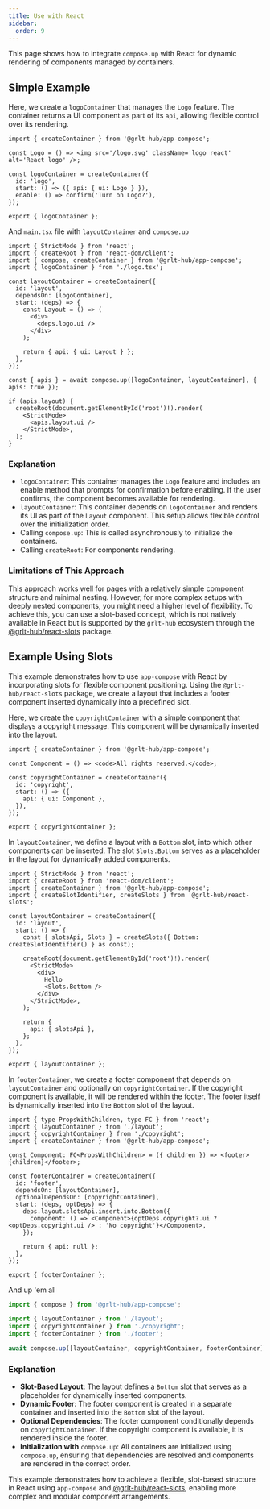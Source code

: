 ```yaml
---
title: Use with React
sidebar:
  order: 9
---
```


This page shows how to integrate `compose.up` with React for dynamic rendering of components managed by containers.

## Simple Example

Here, we create a `logoContainer` that manages the `Logo` feature. The container returns a UI component as part of its `api`, allowing flexible control over its rendering.

```tsx title="logo.tsx"
import { createContainer } from '@grlt-hub/app-compose';

const Logo = () => <img src='/logo.svg' className='logo react' alt='React logo' />;

const logoContainer = createContainer({
  id: 'logo',
  start: () => ({ api: { ui: Logo } }),
  enable: () => confirm('Turn on Logo?'),
});

export { logoContainer };
```

And `main.tsx` file with `layoutContainer` and `compose.up`

```tsx title="main.tsx"
import { StrictMode } from 'react';
import { createRoot } from 'react-dom/client';
import { compose, createContainer } from '@grlt-hub/app-compose';
import { logoContainer } from './logo.tsx';

const layoutContainer = createContainer({
  id: 'layout',
  dependsOn: [logoContainer],
  start: (deps) => {
    const Layout = () => (
      <div>
        <deps.logo.ui />
      </div>
    );

    return { api: { ui: Layout } };
  },
});

const { apis } = await compose.up([logoContainer, layoutContainer], { apis: true });

if (apis.layout) {
  createRoot(document.getElementById('root')!).render(
    <StrictMode>
      <apis.layout.ui />
    </StrictMode>,
  );
}
```

### Explanation

- `logoContainer`: This container manages the `Logo` feature and includes an enable method that prompts for confirmation before enabling. If the user confirms, the component becomes available for rendering.
- `layoutContainer`: This container depends on `logoContainer` and renders its UI as part of the `Layout` component. This setup allows flexible control over the initialization order.
- Calling `compose.up`: This is called asynchronously to initialize the containers.
- Calling `createRoot`: For components rendering.

### Limitations of This Approach

This approach works well for pages with a relatively simple component structure and minimal nesting. However, for more complex setups with deeply nested components, you might need a higher level of flexibility. To achieve this, you can use a slot-based concept, which is not natively available in React but is supported by the `grlt-hub` ecosystem through the [@grlt-hub/react-slots](https://github.com/grlt-hub/react-slots) package.

## Example Using Slots

This example demonstrates how to use `app-compose` with React by incorporating slots for flexible component positioning. Using the `@grlt-hub/react-slots` package, we create a layout that includes a footer component inserted dynamically into a predefined slot.

Here, we create the `copyrightContainer` with a simple component that displays a copyright message. This component will be dynamically inserted into the layout.

```tsx title="copyright.tsx"
import { createContainer } from '@grlt-hub/app-compose';

const Component = () => <code>All rights reserved.</code>;

const copyrightContainer = createContainer({
  id: 'copyright',
  start: () => ({
    api: { ui: Component },
  }),
});

export { copyrightContainer };
```

In `layoutContainer`, we define a layout with a `Bottom` slot, into which other components can be inserted. The slot `Slots.Bottom` serves as a placeholder in the layout for dynamically added components.

```tsx title="layout.tsx"
import { StrictMode } from 'react';
import { createRoot } from 'react-dom/client';
import { createContainer } from '@grlt-hub/app-compose';
import { createSlotIdentifier, createSlots } from '@grlt-hub/react-slots';

const layoutContainer = createContainer({
  id: 'layout',
  start: () => {
    const { slotsApi, Slots } = createSlots({ Bottom: createSlotIdentifier() } as const);

    createRoot(document.getElementById('root')!).render(
      <StrictMode>
        <div>
          Hello
          <Slots.Bottom />
        </div>
      </StrictMode>,
    );

    return {
      api: { slotsApi },
    };
  },
});

export { layoutContainer };
```

In `footerContainer`, we create a footer component that depends on `layoutContainer` and optionally on `copyrightContainer`. If the copyright component is available, it will be rendered within the footer. The footer itself is dynamically inserted into the `Bottom` slot of the layout.

```tsx title="footer.tsx"
import { type PropsWithChildren, type FC } from 'react';
import { layoutContainer } from './layout';
import { copyrightContainer } from './copyright';
import { createContainer } from '@grlt-hub/app-compose';

const Component: FC<PropsWithChildren> = ({ children }) => <footer>{children}</footer>;

const footerContainer = createContainer({
  id: 'footer',
  dependsOn: [layoutContainer],
  optionalDependsOn: [copyrightContainer],
  start: (deps, optDeps) => {
    deps.layout.slotsApi.insert.into.Bottom({
      component: () => <Component>{optDeps.copyright?.ui ? <optDeps.copyright.ui /> : 'No copyright'}</Component>,
    });

    return { api: null };
  },
});

export { footerContainer };
```

And up 'em all

```ts
import { compose } from '@grlt-hub/app-compose';

import { layoutContainer } from './layout';
import { copyrightContainer } from './copyright';
import { footerContainer } from './footer';

await compose.up([layoutContainer, copyrightContainer, footerContainer]);
```

### Explanation

- **Slot-Based Layout**: The layout defines a `Bottom` slot that serves as a placeholder for dynamically inserted components.
- **Dynamic Footer**: The footer component is created in a separate container and inserted into the `Bottom` slot of the layout.
- **Optional Dependencies**: The footer component conditionally depends on `copyrightContainer`. If the copyright component is available, it is rendered inside the footer.
- **Initialization with** `compose.up`: All containers are initialized using `compose.up`, ensuring that dependencies are resolved and components are rendered in the correct order.

This example demonstrates how to achieve a flexible, slot-based structure in React using `app-compose` and [@grlt-hub/react-slots](https://github.com/grlt-hub/react-slots), enabling more complex and modular component arrangements.
